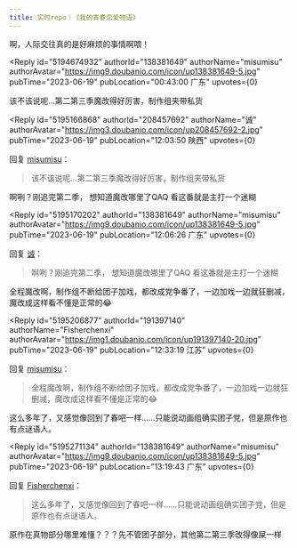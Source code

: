 ```yaml
---
title: 实时repo｜《我的青春恋爱物语》
---
```



<Forum groupName="动画番剧" groupUrl="https://www.douban.com/group/596353/" archivedAt="2025-05-16T14:27:50.620Z">
  <Post
    id="290383186"
    title="实时repo｜《我的青春恋爱物语》"
    url="https://www.douban.com/group/topic/290383186/?_spm_id=MjA4NDU3Njky"
    pubTime="2023-06-19"
    highlightUserId="191397140"
  >
啊，人际交往真的是好麻烦的事情啊喂！

<Reply
  id="5194674932"
  authorId="138381649"
  authorName="misumisu"
  authorAvatar="https://img9.doubanio.com/icon/up138381649-5.jpg"
  pubTime="2023-06-19"
  pubLocation="00:43:00 广东"
  upvotes={0}
>
该不该说呢\...第二第三季魔改得好厉害，制作组夹带私货
</Reply>

<Reply
  id="5195166868"
  authorId="208457692"
  authorName="诚"
  authorAvatar="https://img3.doubanio.com/icon/up208457692-2.jpg"
  pubTime="2023-06-19"
  pubLocation="12:03:50 陕西"
  upvotes={0}
>
回复 [misumisu](https://www.douban.com/people/138381649/)：
 > 该不该说呢\...第二第三季魔改得好厉害，制作组夹带私货

啊咧？刚追完第二季， 想知道魔改哪里了QAQ 看这番就是主打一个迷糊
</Reply>

<Reply
  id="5195170202"
  authorId="138381649"
  authorName="misumisu"
  authorAvatar="https://img9.doubanio.com/icon/up138381649-5.jpg"
  pubTime="2023-06-19"
  pubLocation="12:06:26 广东"
  upvotes={0}
>
回复 [诚](https://www.douban.com/people/208457692/)：
 > 啊咧？刚追完第二季， 想知道魔改哪里了QAQ 看这番就是主打一个迷糊

全程魔改啊，制作组不断给团子加戏，都改成党争番了，一边加戏一边就狂删减，魔改成这样看不懂是正常的😂
</Reply>

<Reply
  id="5195206877"
  authorId="191397140"
  authorName="Fisherchenxi"
  authorAvatar="https://img1.doubanio.com/icon/up191397140-20.jpg"
  pubTime="2023-06-19"
  pubLocation="12:33:19 江苏"
  upvotes={0}
>
回复 [misumisu](https://www.douban.com/people/138381649/)：
 > 全程魔改啊，制作组不断给团子加戏，都改成党争番了，一边加戏一边就狂删减，魔改成这样看不懂是正常的😂

这么多年了，又感觉像回到了春吧一样......只能说动画组确实团子党，但是原作也有点谜语人。
</Reply>

<Reply
  id="5195271134"
  authorId="138381649"
  authorName="misumisu"
  authorAvatar="https://img9.doubanio.com/icon/up138381649-5.jpg"
  pubTime="2023-06-19"
  pubLocation="13:19:43 广东"
  upvotes={0}
>
回复 [Fisherchenxi](https://www.douban.com/people/191397140/)：
 > 这么多年了，又感觉像回到了春吧一样......只能说动画组确实团子党，但是原作也有点谜语人。

原作在真物部分哪里难懂？？？先不管团子部分，其他第二第三季改得像屎一样
</Reply>
  </Post>
</Forum>
